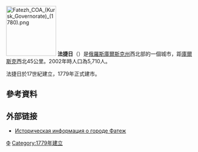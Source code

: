 {{coord|52|06|N|35|52|E|display=title}}
[[File:Fatezh_COA_(Kursk_Governorate)_(1780).png|135px]]
'''法捷日'''（{{lang-ru|Фатеж}}）是[[俄羅斯|俄羅斯]][[庫爾斯克州|庫爾斯克州]]西北部的一個城市，距[[庫爾斯克|庫爾斯克]]西北45公里。2002年時人口為5,710人。

法捷日於17世紀建立，1779年正式建市。

==參考資料==
{{reflist}}

==外部链接==
* [http://www.surnameindex.info/info/kursk/fatezh/fatezh/index.html Историческая информация о городе Фатеж] {{Wayback|url=http://www.surnameindex.info/info/kursk/fatezh/fatezh/index.html |date=20210921160956 }} {{ref-ru}}


{{庫爾斯克州城市}}

[[Category:庫爾斯克州城市|Ф]]
[[Category:1779年建立|Category:1779年建立]]